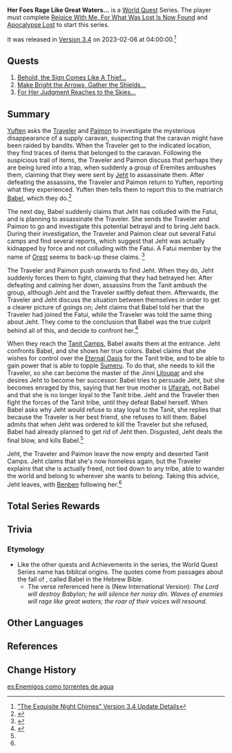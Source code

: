 {{Chapter Infobox
|image  = World Quest Behold, the Sign Comes Like A Thief....png
|type   = World
|region = Sumeru
|prev   = Apocalypse Lost
}}
'''Her Foes Rage Like Great Waters...''' is a [[World Quest]] Series. The player must complete [[Rejoice With Me, for What Was Lost Is Now Found|Rejoice With Me, For What Was Lost Is Now Found]] and [[Apocalypse Lost]] to start this series.

It was released in [[Version 3.4]] on 2023-02-06 at 04:00:00.<ref>[https://genshin.hoyoverse.com/en/news/detail/105081 "The Exquisite Night Chimes" Version 3.4 Update Details]</ref>

==Quests==
# [[Behold, the Sign Comes Like A Thief...]]
# [[Make Bright the Arrows, Gather the Shields...]]
# [[For Her Judgment Reaches to the Skies...]]

==Summary==
[[Yuften]] asks the [[Traveler]] and [[Paimon]] to investigate the mysterious disappearance of a supply caravan, suspecting that the caravan might have been raided by bandits. When the Traveler get to the indicated location, they find traces of items that belonged to the caravan. Following the suspicious trail of items, the Traveler and Paimon discuss that perhaps they are being lured into a trap, when suddenly a group of Eremites ambushes them, claiming that they were sent by [[Jeht]] to assassinate them. After defeating the assassins, the Traveler and Paimon return to Yuften, reporting what they experienced. Yuften then tells them to report this to the matriarch [[Babel]], which they do.<ref>{{Ref/Quest|Behold, the Sign Comes Like A Thief...}}</ref>

The next day, Babel suddenly claims that Jeht has colluded with the Fatui, and is planning to assassinate the Traveler. She sends the Traveler and Paimon to go and investigate this potential betrayal and to bring Jeht back. During their investigation, the Traveler and Paimon clear out several Fatui camps and find several reports, which suggest that Jeht was actually kidnapped by force and not colluding with the Fatui. A Fatui member by the name of [[Orest]] seems to back-up these claims. <ref>{{Ref/Quest|Make Bright the Arrows, Gather the Shields...}}</ref>

The Traveler and Paimon push onwards to find Jeht. When they do, Jeht suddenly forces them to fight, claiming that they had betrayed her. After defeating and calming her down, assassins from the Tanit ambush the group, although Jeht and the Traveler swiftly defeat them. Afterwards, the Traveler and Jeht discuss the situation between themselves in order to get a clearer picture of goings on; Jeht claims that Babel told her that the Traveler had joined the Fatui, while the Traveler was told the same thing about Jeht. They come to the conclusion that Babel was the true culprit behind all of this, and decide to confront her.<ref name=":0">{{Ref/Quest|For Her Judgment Reaches to the Skies...}}</ref>

When they reach the [[Tanit Camps]], Babel awaits them at the entrance. Jeht confronts Babel, and she shows her true colors. Babel claims that she wishes for control over the [[The Orchard of Pairidaeza|Eternal Oasis]] for the Tanit tribe, and to be able to gain power that is able to topple [[Sumeru]]. To do that, she needs to kill the Traveler, so she can become the master of the Jinni [[Liloupar]] and she desires Jeht to become her successor. Babel tries to persuade Jeht, but she becomes enraged by this, saying that her true mother is [[Ufairah]], not Babel and that she is no longer loyal to the Tanit tribe. Jeht and the Traveler then fight the forces of the Tanit tribe, until they defeat Babel herself. When Babel asks why Jeht would refuse to stay loyal to the Tanit, she replies that because the Traveler is her best friend, she refuses to kill them. Babel admits that when Jeht was ordered to kill the Traveler but she refused, Babel had already planned to get rid of Jeht then. Disgusted, Jeht deals the final blow, and kills Babel.<ref name=":0" />

Jeht, the Traveler and Paimon leave the now empty and deserted Tanit Camps. Jeht claims that she's now homeless again, but the Traveler explains that she is actually freed, not tied down to any tribe, able to wander the world and belong to wherever she wants to belong. Taking this advice, Jeht leaves, with [[Benben]] following her.<ref name=":0" />

==Total Series Rewards==
{{Event Rewards
|type = Quest
|Adventure EXP = 950
|Primogem = 120
|Hero's Wit = 8
|Mora = 75,000
|Mystic Enhancement Ore = 9
|sort = Adventure EXP,Primogem,Hero's Wit,Mora,Mystic Enhancement Ore
}}

==Trivia==
===Etymology===
*Like the other quests and Achievements in the series, the World Quest Series name has biblical origins. The quotes come from passages about the fall of {{w|Babylon}}, called Babel in the Hebrew Bible.
**The verse referenced here is {{w|Jeremiah 51|Jeremiah 51:55}} (New International Version): ''The Lord will destroy Babylon; he will silence her noisy din. Waves of enemies will rage like great waters; the roar of their voices will resound.''

==Other Languages==
{{Other Languages
|en      = Her Foes Rage Like Great Waters...
|zhs     = 仇敌仿佛众水翻腾…
|zhs_rm  = Chóudí Fǎngfú Zhòngshuǐ Fānténg...
|zht     = 仇敵彷彿眾水翻騰…
|zht_rm  = Chóudí Fǎngfú Zhòngshuǐ Fānténg...
|zh_tl   = Foes Rage Like Boiling Waters...
|ja      = 仇敵は沸き返る水の如く…
|ja_rm   = Kyuuteki wa Wakikaeru Mizu no Gotoku...
|ja_tl   = Foes Rage Like Boiling Waters...
|ko      = 파도처럼 들이닥친 원수…
|ko_tl   = Foes Who Rushed In Like a Wave...
|es      = Enemigos como torrentes de agua
|es_tl   = Enemies Like Water Torrents
|fr      = Des ennemis comme l'océan tumultueux...
|fr_tl   = Enemies Like the Tumultuous Ocean...
|ru      = Её враги бушуют, словно волны...
|ru_tl   = Her Enemies Rage Like Waves...
|th      = ศัตรูเดือดดาลราวสายน้ำเชี่ยวกราก...
|th_rm   = Sattru Dueatdan Rao Sainam Chiao Krak...
|th_tl   = Enemies Boil like A Turbulent Stream...
|vi      = Kẻ Địch Cuộn Trào Như Nước Sôi...
|vi_tl   = 
|de      = Vor Wut kochende Feinde ...
|de_tl   = 
|id      = Musuh Mengamuk Seperti Badai Berkecamuk ....
|id_tl   = The Enemy Is Raging Like a Raging Storm....
|pt      = Seus inimigos se enfurecem como torrentes...
|pt_tl   = 
|tr      = Düşmanları Azgın Sular Gibi Kızgın...
|tr_tl   = 
|it      = I suoi nemici infuriano come acque impetuose
|it_tl   = 
}}

==References==
{{Reflist}}

==Change History==
{{Change History|3.4}}

[[es:Enemigos como torrentes de agua]]